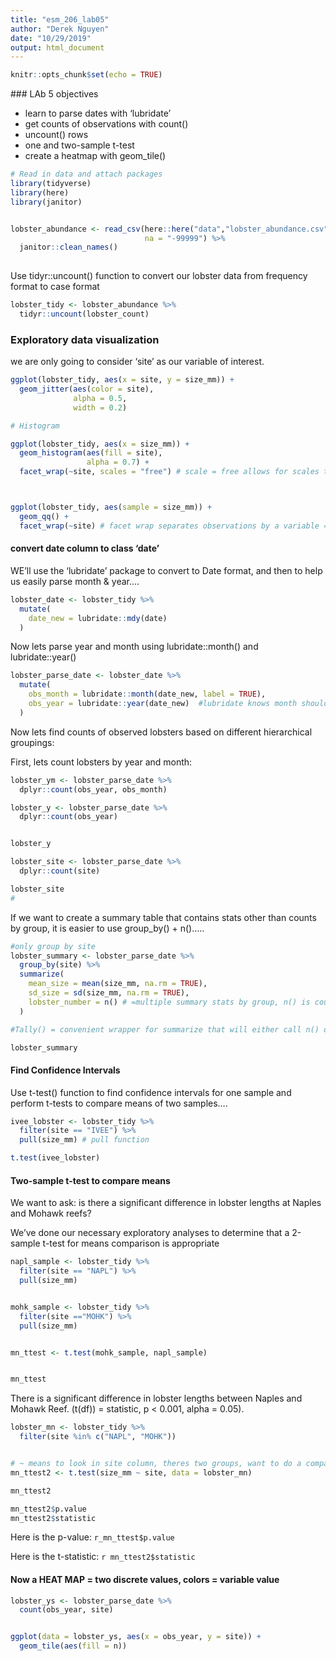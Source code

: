 ```yaml
---
title: "esm_206_lab05"
author: "Derek Nguyen"
date: "10/29/2019"
output: html_document
---
```



```r
knitr::opts_chunk$set(echo = TRUE)
```

 ### LAb 5 objectives
 
 - learn to parse dates with 'lubridate'
 - get counts of observations with count()
 - uncount() rows
 - one and two-sample t-test
 - create a heatmap with geom_tile()
 
```r
# Read in data and attach packages
library(tidyverse)
library(here)
library(janitor)


lobster_abundance <- read_csv(here::here("data","lobster_abundance.csv"), 
                              na = "-99999") %>% 
  janitor::clean_names()
  
```

Use tidyr::uncount() function to convert our lobster data from frequency format to case format

```r
lobster_tidy <- lobster_abundance %>% 
  tidyr::uncount(lobster_count)
```

### Exploratory data visualization

we are only going to consider 'site' as our variable of interest.

```r
ggplot(lobster_tidy, aes(x = site, y = size_mm)) + 
  geom_jitter(aes(color = site),
              alpha = 0.5,
              width = 0.2) 

# Histogram

ggplot(lobster_tidy, aes(x = size_mm)) +
  geom_histogram(aes(fill = site),
                 alpha = 0.7) +
  facet_wrap(~site, scales = "free") # scale = free allows for scales to be independent for each site...



ggplot(lobster_tidy, aes(sample = size_mm)) +
  geom_qq() +
  facet_wrap(~site) # facet wrap separates observations by a variable = 'site'

```

#### convert date column to class 'date'

WE'll use the 'lubridate' package to convert to Date format, and then to help us easily parse month & year....

```r

lobster_date <- lobster_tidy %>% 
  mutate(
    date_new = lubridate::mdy(date)
  )


```

Now lets parse year and month using lubridate::month() and lubridate::year()

```r
lobster_parse_date <- lobster_date %>% 
  mutate(
    obs_month = lubridate::month(date_new, label = TRUE),
    obs_year = lubridate::year(date_new)  #lubridate knows month should be 
  )
```


Now lets find counts of observed lobsters based on different hierarchical groupings:

First, lets count lobsters by year and month:
```r
lobster_ym <- lobster_parse_date %>% 
  dplyr::count(obs_year, obs_month)

lobster_y <- lobster_parse_date %>% 
  dplyr::count(obs_year)


lobster_y

lobster_site <- lobster_parse_date %>% 
  dplyr::count(site)

lobster_site
# 
```

If we want to create a summary table that contains stats other than counts by group, it is easier to use group_by() + n().....

```r
#only group by site
lobster_summary <- lobster_parse_date %>% 
  group_by(site) %>% 
  summarize(
    mean_size = mean(size_mm, na.rm = TRUE),
    sd_size = sd(size_mm, na.rm = TRUE),
    lobster_number = n() # =multiple summary stats by group, n() is counts within the group
  )

#Tally() = convenient wrapper for summarize that will either call n() or sum(N) 

lobster_summary
```

#### Find Confidence Intervals

Use t-test() function to find confidence intervals for one sample and perform t-tests to compare means of two samples....

```r
ivee_lobster <- lobster_tidy %>% 
  filter(site == "IVEE") %>% 
  pull(size_mm) # pull function 

t.test(ivee_lobster)
```

#### Two-sample t-test to compare means

We want to ask: is there a significant difference in lobster lengths at Naples and Mohawk reefs?

We've done our necessary exploratory analyses to determine that a 2-sample t-test for means comparison is appropriate

```r

napl_sample <- lobster_tidy %>% 
  filter(site == "NAPL") %>% 
  pull(size_mm)


mohk_sample <- lobster_tidy %>% 
  filter(site =="MOHK") %>% 
  pull(size_mm)


mn_ttest <- t.test(mohk_sample, napl_sample)


mn_ttest
```

There is a significant difference in lobster lengths between Naples and Mohawk Reef. (t(df)) = statistic, p < 0.001, alpha = 0.05).


```r
lobster_mn <- lobster_tidy %>% 
  filter(site %in% c("NAPL", "MOHK"))


# ~ means to look in site column, theres two groups, want to do a comparison between two
mn_ttest2 <- t.test(size_mm ~ site, data = lobster_mn)

mn_ttest2

mn_ttest2$p.value 
mn_ttest2$statistic
```

Here is the p-value: `r_mn_ttest$p.value`

Here is the t-statistic: `r mn_ttest2$statistic`


#### Now a HEAT MAP = two discrete values, colors = variable value

```r

lobster_ys <- lobster_parse_date %>% 
  count(obs_year, site)


ggplot(data = lobster_ys, aes(x = obs_year, y = site)) +
  geom_tile(aes(fill = n))
```
















